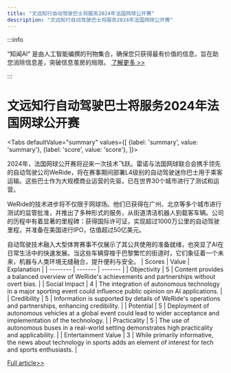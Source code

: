 ```yaml
---
title: "文远知行自动驾驶巴士将服务2024年法国网球公开赛"
description: "文远知行自动驾驶巴士将服务2024年法国网球公开赛"
---
```



:::info

“知闻AI“ 是由人工智能编撰的刊物集合，确保您只获得最有价值的信息，旨在助您消除信息差，突破信息茧房的局限。  [了解更多 >>](/)

:::

# 文远知行自动驾驶巴士将服务2024年法国网球公开赛


<Tabs
	defaultValue="summary"
	values={[
	{label: 'summary', value: 'summary'},
	{label: 'score', value: 'score'},
]}>
<TabItem value="summary">


2024年，法国网球公开赛将迎来一次技术飞跃。雷诺与法国网球联合会携手领先的自动驾驶公司WeRide，将在赛事期间部署L4级别的自动驾驶迷你巴士用于乘客运输。这些巴士作为大规模商业运营的先驱，已在世界30个城市进行了测试和运营。

WeRide的技术进步将不仅限于网球场。他们已获得在广州、北京等多个城市进行测试的监管批准，并推出了多种形式的服务，从街道清洁机器人到载客车辆。公司的历程中有着显著的里程碑：获得国际许可证，实现超过1000万公里的自动驾驶里程，并准备在美国进行IPO，估值超过50亿美元。

自动驾驶技术融入大型体育赛事不仅展示了其公共使用的准备就绪，也突显了AI在日常生活中的快速发展。当这些车辆穿梭于巴黎繁忙的街道时，它们象征着一个未来，机器与人类环境无缝融合，提升便利与安全。
</TabItem>
<TabItem value="score">
	| Scores     | Value   | Explanation |
	| -------- | ------- | ------- |
	| Objectivity  | 5    | Content provides a balanced overview of WeRide's achievements and partnerships without overt bias.    |
	| Social Impact | 4     | The integration of autonomous technology in a major sporting event could influence public opinion on AI applications.    |
	| Credibility    | 5    | Information is supported by details of WeRide's operations and partnerships, enhancing credibility.    |
	| Potential    | 5    | Deployment of autonomous vehicles at a global event could lead to wider acceptance and implementation of the technology.    |
	| Practicality    | 5    | The use of autonomous buses in a real-world setting demonstrates high practicality and applicability.    |
	| Entertainment Value    | 3    | While primarily informative, the news about technology in sports adds an element of interest for tech and sports enthusiasts.    |
</TabItem>
</Tabs>

[Full article>>](https://readhub.cn/topic/8aAInClU607)
